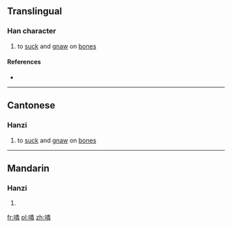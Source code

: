 ==Translingual==

===Han character===
{{Han char|rn=30|rad=口|as=12|sn=15|four=|canj=口火木手 (RFDQ)|ids=⿰[[口]][[粦]]}}

# {{context|Cantonese}} to [[suck]] and [[gnaw]] on [[bone]]s

====References====
* {{Han ref|kx=0209.140|dkj=04322|hdz=10686.040|uh=5652|ud=22098}}

----

==Cantonese==

===Hanzi===
{{yue-hanzi|jyut=[[leon1]]|y=leun1}}

# to [[suck]] and [[gnaw]] on [[bone]]s

----

==Mandarin==

===Hanzi===
{{cmn-hanzi|pin=[[lián]] ([[lian2]])|wg=lien<sup>2</sup>}}

# {{defn|lang=cmn|sort=口12}}

[[fr:噒]]
[[pl:噒]]
[[zh:噒]]